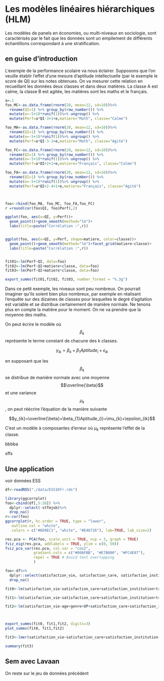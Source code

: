 # Les modèles linéaires hiérarchiques (HLM)

Les modèles de panels en économies, ou multi-niveaux en sociologie, sont caractérisés par le fait que les données sont un empilement de différents échantillons correspondant à une stratification.

## en guise d'introduction

L'exemple de la performance scolaire va nous éclairer. Supposons que l'on veuille établir l'effet d'une mesure d'aptitude intellectuelle (par le exemple le score de QI) sur les notes obtenues. On va mesurer cette relation en recueillant les données deux classes et dans deux matières. La classe A est calme, la classe B est agitée, les matières sont les maths et le français.


```r
a=.1
foo_MC<-as.data.frame(rnorm(20, mean=12, sd=10))%>%
  rename(QI=1) %>% group_by(row_number()) %>% 
  mutate(e=-5+10*runif(1))%>% ungroup() %>%
  mutate(Perf=a*QI-3+1+e,matiere="Math", classe="Calme")

foo_MA<-as.data.frame(rnorm(20, mean=12, sd=10))%>%
  rename(QI=1) %>% group_by(row_number()) %>% 
  mutate(e=-5+10*runif(1))%>% ungroup() %>%
  mutate(Perf=a*QI-3-3+e,matiere="Math", classe="Agité")

foo_FC<-as.data.frame(rnorm(20, mean=12, sd=10))%>%
  rename(QI=1) %>% group_by(row_number()) %>% 
  mutate(e=-5+10*runif(1))%>% ungroup() %>%
  mutate(Perf=a*QI+2+1+e,matiere="Français", classe="Calme")

foo_FA<-as.data.frame(rnorm(20, mean=12, sd=10))%>%
  rename(QI=1) %>% group_by(row_number()) %>% 
  mutate(e=-5+10*runif(1))%>% ungroup() %>%
  mutate(Perf=a*QI+2-4+1+e,matiere="Français", classe="Agité")



foo<-rbind(foo_MA, foo_MC, foo_FA,foo_FC)
r =round(cor(foo$QI, foo$Perf),2)

ggplot(foo, aes(x=QI, y=Perf))+
  geom_point()+geom_smooth(method="lm")+  
  labs(title=paste("Corrélation :",r))


ggplot(foo, aes(x=QI, y=Perf, shape=matiere, color=classe))+
  geom_point()+geom_smooth(method="lm")+facet_grid(matiere~classe)+
  labs(title=paste("Corrélation :",r))


fit01<-lm(Perf~QI, data=foo)
fit02<-lm(Perf~QI+matiere+classe, data=foo)
fit03<-lm(Perf~QI+matiere*classe, data=foo)

export_summs(fit01,fit02, fit03, number_format = "%.3g")
```

Dans ce petit exemple, les niveaux sont peu nombreux. On pourrait imaginer qu'ils soient bien plus nombreux, par exemple en réalisant l'enquête sur des dizaines de classes pour lesquelles le degré d'agitation est variable et se distribue certainement de manière normale. Ne tenons plus en compte la matière pour le moment. On ne va prendre que la moyenne des maths.

On peut écrire le modèle où $$\beta_{k}$$ représente le terme constant de chacune des k classes.

$$y_{ik}=\beta_{k}+\beta_{1}Aptitude_{i}+\epsilon_{ik}$$ 


en supposant que les $$\beta_{k}$$ se distribue de manière normale avec une moyenne $$\overline{\beta}$$ et une variance $$\mu_{k}$$, on peut réécrire l'équation de la manière suivante



$$y_{ik}=\overline{\beta}+\beta_{1}Aptitude_{i}+\mu_{k}+\epsilon_{ik}$$

C'est un modèle à composantes d'erreur où $\mu_{k}$ représente l'effet de la classe.

bbbba

sffs


## Une application


voir données ESS

```r
df<-readRDS("./data/ESS10fr.rds")
```



```r
library(ggcorrplot)
foo<-cbind(df[,5:26]) %>%
  dplyr::select(-stfmjob)%>%
  drop_na()
r<-cor(foo)
ggcorrplot(r, hc.order = TRUE, type = "lower",
   outline.col = "white",
   colors = c("#6D9EC1", "white", "#E46726"), lab=TRUE, lab_size=2)

res.pca <- PCA(foo, scale.unit = TRUE, ncp = 3, graph = TRUE)
fviz_eig(res.pca, addlabels = TRUE, ylim = c(0, 50))
fviz_pca_var(res.pca, col.var = "cos2",
             gradient.cols = c("#00AFBB", "#E7B800", "#FC4E07"), 
             repel = TRUE # Avoid text overlapping
             )

foo<-df%>% 
  dplyr::select(satisfaction_vie, satisfaction_care, satisfaction_institution, trust_institution, trust_personne, Year)%>%
  drop_na()

fit0<-lm(satisfaction_vie~satisfaction_care+satisfaction_institution+trust_institution+trust_personne,  data=df)

fit1<-lm(satisfaction_vie~satisfaction_care+satisfaction_institution+trust_institution+trust_personne+Year,  data=df)

fit2<-lm(satisfaction_vie~age+genre+OP+satisfaction_care+satisfaction_institution+trust_institution+trust_personne+Year,  data=df)



export_summs(fit0, fit1,fit2, digits=3)
plot_summs(fit0, fit1,fit2)

fit3<-lmer(satisfaction_vie~satisfaction_care+satisfaction_institution+trust_institution+trust_personne+(1|Year)+(1|age)+(1|OP)+(1|genre),data = df )

summary(fit3)


```

## Sem avec Lavaan


On reste sur le jeu de données précédent

